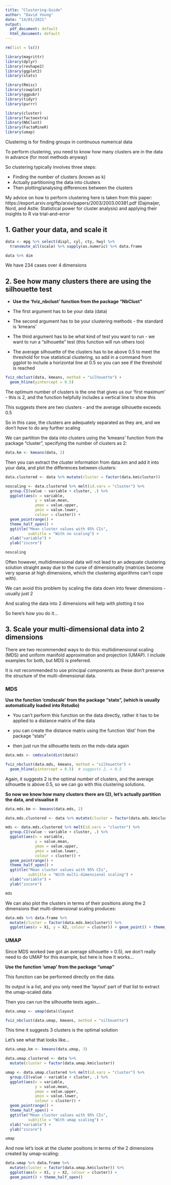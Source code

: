 ```yaml
---
title: "Clustering-Guide"
author: "David Young"
date: "14/01/2021"
output:
  pdf_document: default
  html_document: default
---
```


```r
rm(list = ls())

library(magrittr)
library(dplyr)
library(reshape2)
library(ggplot2)
library(stats)

library(Rmisc)
library(cowplot)
library(ggpubr)
library(tidyr)
library(purrr)

library(cluster)
library(factoextra)
library(NbClust)
library(FactoMineR)
library(umap)

```

Clustering is for finding groups in continuous numerical data

To perform clustering, you need to know how many clusters are in the data in advance (for most methods anyway)

So clustering typically involves three steps:

- Finding the number of clusters (known as k)
- Actually partitioning the data into clusters
- Then plotting/analysing differences between the clusters

My advice on how to perform clustering here is taken from this paper: https://export.arxiv.org/ftp/arxiv/papers/2003/2003.00381.pdf (Dajmaijer, Nord, and Astle: Statistical power for cluster analysis) and applying their insights to R via trial-and-error


## 1. Gather your data, and scale it

```r

data <- mpg %>% select(displ, cyl, cty, hwy) %>%
  transmute_all(scale) %>% sapply(as.numeric) %>% data.frame

data %>% dim
```
We have 234 cases over 4 dimensions


## 2. See how many clusters there are using the silhouette test

- **Use the 'fviz_nbclust' function from the package "NbClust"**
- The first argument has to be your data (data)
- The second argument has to be your clustering methods - the standard is 'kmeans'
- The third argument has to be what kind of test you want to run - we want to run a "silhouette" test (this function will run others too)

- The average silhouette of the clusters has to be above 0.5 to meet the threshold for true statistical clustering, so add in a command from ggplot to include a horizontal line at 0.5 so you can see if the threshold is reached
```r
fviz_nbclust(data, kmeans, method = "silhouette") +
  geom_hline(yintercept = 0.5) 
```

The optimum number of clusters is the one that gives us our 'first maximum' - this is 2, and the function helpfully includes a vertical line to show this

This suggests there are two clusters - and the average silhouette exceeds 0.5

So in this case, the clusters are adequately separated as they are, and we don't *have* to do any further scaling

We can partition the data into clusters using the 'kmeans' function from the package "cluster", specifying the number of clusters as 2:

```r
data.km <- kmeans(data, 2)
```

Then you can extract the cluster information from data.km and add it into your data, and plot the differences between clusters:

```r
data.clustered <- data %>% mutate(cluster = factor(data.km$cluster))

noscaling <- data.clustered %>% melt(id.vars = "cluster") %>% 
  group.CI(value ~ variable + cluster, .) %>%
  ggplot(aes(x = variable, 
             y = value.mean, 
             ymax = value.upper,
             ymin = value.lower, 
             colour = cluster)) + 
  geom_pointrange() +
  theme_half_open() + 
  ggtitle("Mean cluster values with 95% CIs", 
          subtitle = "With no scaling") + 
  xlab("variable") + 
  ylab("zscore")

noscaling


```

Often however, multidimensional data will not lead to an adequate clustering solution straight away due to the curse of dimensionality (matrices become very sparse at high dimensions, which the clustering algorithms can't cope with).

We can avoid this problem by scaling the data down into fewer dimensions - usually just 2

And scaling the data into 2 dimensions will help with plotting it too 

So here's how you do it...

## 3. Scale your multi-dimensional data into 2 dimensions

There are two recommended ways to do this: multidimensional scaling (MDS) and uniform manifold approximation and projection (UMAP). I include examples for both, but MDS is preferred. 

It is not recommended to use principal components as these don't preserve the structure of the multi-dimensional data.

### MDS
**Use the function 'cmdscale' from the package "stats", (which is usually automatically loaded into Rstudio)**

- You can't perform this function on the data directly, rather it has to be applied to a distance matrix of the data
- you can create the distance matrix using the function 'dist' from the package "stats"

- then just run the silhouette tests on the mds-data again

```r
data.mds <- cmdscale(dist(data))

fviz_nbclust(data.mds, kmeans, method = "silhouette") +
  geom_hline(yintercept = 0.5)  # suggests 2, > 0.5
```

Again, it suggests 2 is the optimal number of clusters, and the average silhouette is above 0.5, so we can go with this clustering solutions.

**So now we know how many clusters there are (2), let's actually partition the data, and visualise it**

```r
data.mds.km <- kmeans(data.mds, 2)

data.mds.clustered <- data %>% mutate(cluster = factor(data.mds.km$cluster))

mds <- data.mds.clustered %>% melt(id.vars = "cluster") %>% 
  group.CI(value ~ variable + cluster, .) %>%
  ggplot(aes(x = variable, 
             y = value.mean, 
             ymax = value.upper,
             ymin = value.lower, 
             colour = cluster)) + 
  geom_pointrange() +
  theme_half_open() + 
  ggtitle("Mean cluster values with 95% CIs", 
          subtitle = "With multi-dimensional scaling") + 
  xlab("variable") + 
  ylab("zscore")

mds
```

We can also plot the clusters in terms of their positions along the 2 dimensions that multi-dimensional scaling produces:

```r

data.mds %>% data.frame %>% 
  mutate(cluster = factor(data.mds.km$cluster)) %>%
  ggplot(aes(x = X1, y = X2, colour = cluster)) + geom_point() + theme_half_open()

```

### UMAP

Since MDS worked (we got an average silhouette > 0.5), we don't really need to do UMAP for this example, but here is how it works...

**Use the function 'umap' from the package "umap"**

This function can be performed directly on the data.

Its output is a list, and you only need the 'layout' part of that list to extract the umap-scaled data

Then you can run the silhouette tests again...

```r
data.umap <- umap(data)$layout

fviz_nbclust(data.umap, kmeans, method = "silhouette") 
```

This time it suggests 3 clusters is the optimal solution

Let's see what that looks like...

```r
data.umap.km <- kmeans(data.umap, 3)

data.umap.clustered <- data %>% 
  mutate(cluster = factor(data.umap.km$cluster))

umap <- data.umap.clustered %>% melt(id.vars = "cluster") %>% 
  group.CI(value ~ variable + cluster, .) %>%
  ggplot(aes(x = variable, 
             y = value.mean, 
             ymax = value.upper,
             ymin = value.lower, 
             colour = cluster)) + 
  geom_pointrange() +
  theme_half_open() +
  ggtitle("Mean cluster values with 95% CIs", 
          subtitle = "With umap scaling") + 
  xlab("variable") + 
  ylab("zscore")

umap
```

And now let's look at the cluster positions in terms of the 2 dimensions created by umap-scaling:

```r

data.umap %>% data.frame %>% 
  mutate(cluster = factor(data.umap.km$cluster)) %>%
  ggplot(aes(x = X1, y = X2, colour = cluster)) + 
  geom_point() + theme_half_open()

```